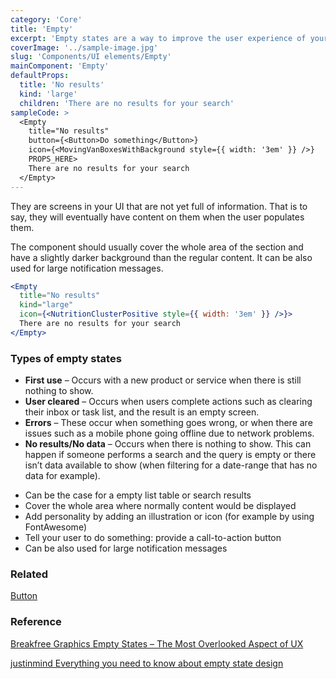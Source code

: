 ```yaml
---
category: 'Core'
title: 'Empty'
excerpt: 'Empty states are a way to improve the user experience of your product, from onboarding to encouraging users to interact with your app.'
coverImage: '../sample-image.jpg'
slug: 'Components/UI elements/Empty'
mainComponent: 'Empty'
defaultProps:
  title: 'No results'
  kind: 'large'
  children: 'There are no results for your search'
sampleCode: >
  <Empty
    title="No results"
    button={<Button>Do something</Button>}
    icon={<MovingVanBoxesWithBackground style={{ width: '3em' }} />} 
    PROPS_HERE>
    There are no results for your search
  </Empty>
---
```


They are screens in your UI that are not yet full of information. That is to say, they will eventually have content on them when the user populates them.

The component should usually cover the whole area of the section and have a slightly darker background than the regular content. It can be also used for large notification messages.

```jsx live
<Empty
  title="No results"
  kind="large"
  icon={<NutritionClusterPositive style={{ width: '3em' }} />}>
  There are no results for your search
</Empty>
```

### Types of empty states

- **First use** – Occurs with a new product or service when there is still nothing to show.
- **User cleared** – Occurs when users complete actions such as clearing their inbox or task list, and the result is an empty screen.
- **Errors** – These occur when something goes wrong, or when there are issues such as a mobile phone going offline due to network problems.
- **No results/No data** – Occurs when there is nothing to show. This can happen if someone performs a search and the query is empty or there isn’t data available to show (when filtering for a date-range that has no data for example).

<DoUse>

- Can be the case for a empty list table or search results
- Cover the whole area where normally content would be displayed
- Add personality by adding an illustration or icon (for example by using FontAwesome)
- Tell your user to do something: provide a call-to-action button
- Can be also used for large notification messages

</DoUse>

### Related

[Button](?path=/docs/components-button--button-regular)

### Reference

[Breakfree Graphics Empty States – The Most Overlooked Aspect of UX](https://www.breakfreegraphics.com/design-blog/empty-states-the-most-overlooked-aspect-of-ux/)

[justinmind Everything you need to know about empty state design](https://www.justinmind.com/blog/everything-you-need-to-know-about-empty-state-design/)
